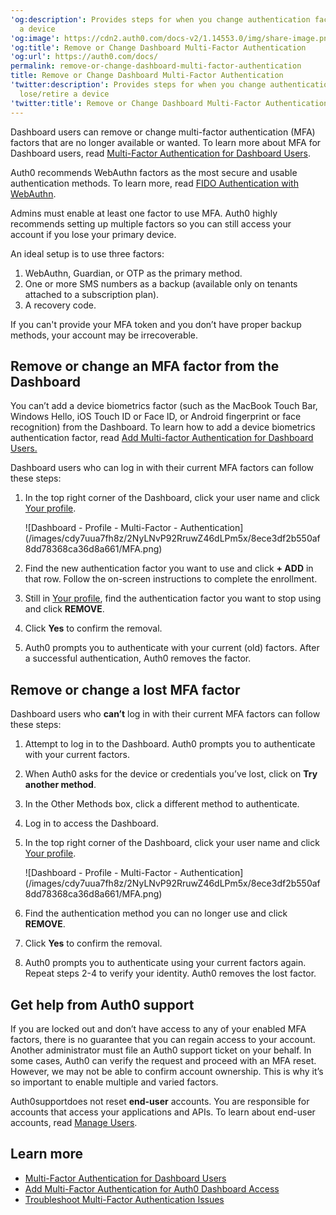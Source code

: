 ---
'og:description': Provides steps for when you change authentication factors or lose/retire
  a device
'og:image': https://cdn2.auth0.com/docs-v2/1.14553.0/img/share-image.png
'og:title': Remove or Change Dashboard Multi-Factor Authentication
'og:url': https://auth0.com/docs/
permalink: remove-or-change-dashboard-multi-factor-authentication
title: Remove or Change Dashboard Multi-Factor Authentication
'twitter:description': Provides steps for when you change authentication factors or
  lose/retire a device
'twitter:title': Remove or Change Dashboard Multi-Factor Authentication
---
Dashboard users can remove or change <Tooltip tip="Multi-factor authentication (MFA): User authentication process that uses a factor in addition to username and password such as a code via SMS." cta="View Glossary" href="/docs/glossary?term=multi-factor+authentication">multi-factor authentication</Tooltip> (MFA) factors that are no longer available or wanted. To learn more about MFA for Dashboard users, read [Multi-Factor Authentication for Dashboard Users](/docs/get-started/manage-dashboard-access/add-change-remove-mfa).

<Callout icon="file-lines" color="#0EA5E9" iconType="regular">

Auth0 recommends WebAuthn factors as the most secure and usable authentication methods. To learn more, read [FIDO Authentication with WebAuthn](/docs/secure/multi-factor-authentication/fido-authentication-with-webauthn).

</Callout>

<Warning>

Admins must enable at least one factor to use MFA. Auth0 highly recommends setting up multiple factors so you can still access your account if you lose your primary device.

An ideal setup is to use three factors:

1. WebAuthn, Guardian, or OTP as the primary method.
2. One or more SMS numbers as a backup (available only on tenants attached to a subscription plan).
3. A recovery code.

If you can't provide your MFA token and you don’t have proper backup methods, your account may be irrecoverable.

</Warning>

## Remove or change an MFA factor from the Dashboard

<Callout icon="file-lines" color="#0EA5E9" iconType="regular">

You can’t add a device biometrics factor (such as the MacBook Touch Bar, Windows Hello, iOS Touch ID or Face ID, or Android fingerprint or face recognition) from the Dashboard. To learn how to add a device biometrics authentication factor, read [Add Multi-factor Authentication for Dashboard Users.](/docs/get-started/manage-dashboard-access/add-change-remove-mfa/add-mfa)

</Callout>

Dashboard users who can log in with their current MFA factors can follow these steps:

1. In the top right corner of the Dashboard, click your user name and click [Your profile](https://manage.auth0.com/#/profile).

   <Frame>![Dashboard - Profile - Multi-Factor - Authentication](/images/cdy7uua7fh8z/2NyLNvP92RruwZ46dLPm5x/8ece3df2b550af8dd78368ca36d8a661/MFA.png)</Frame>
2. Find the new authentication factor you want to use and click **+ ADD** in that row. Follow the on-screen instructions to complete the enrollment.
3. Still in [Your profile](https://manage.auth0.com/#/profile), find the authentication factor you want to stop using and click **REMOVE**.
4. Click **Yes** to confirm the removal.
5. Auth0 prompts you to authenticate with your current (old) factors. After a successful authentication, Auth0 removes the factor.

## Remove or change a lost MFA factor

Dashboard users who **can’t** log in with their current MFA factors can follow these steps:

1. Attempt to log in to the Dashboard. Auth0 prompts you to authenticate with your current factors.
2. When Auth0 asks for the device or credentials you’ve lost, click on **Try another method**.
3. In the Other Methods box, click a different method to authenticate.
4. Log in to access the Dashboard.
5. In the top right corner of the Dashboard, click your user name and click [Your profile](https://manage.auth0.com/#/profile).

   <Frame>![Dashboard - Profile - Multi-Factor - Authentication](/images/cdy7uua7fh8z/2NyLNvP92RruwZ46dLPm5x/8ece3df2b550af8dd78368ca36d8a661/MFA.png)</Frame>
6. Find the authentication method you can no longer use and click **REMOVE**.
7. Click **Yes** to confirm the removal.
8. Auth0 prompts you to authenticate using your current factors again. Repeat steps 2-4 to verify your identity. Auth0 removes the lost factor.

## Get help from Auth0 support

If you are locked out and don’t have access to any of your enabled MFA factors, there is no guarantee that you can regain access to your account. Another administrator must file an Auth0 support ticket on your behalf. In some cases, Auth0 can verify the request and proceed with an MFA reset. However, we may not be able to confirm account ownership. This is why it’s so important to enable multiple and varied factors.

Auth0supportdoes not reset **end-user** accounts. You are responsible for accounts that access your applications and APIs. To learn about end-user accounts, read [Manage Users](/docs/manage-users).

## Learn more

* [Multi-Factor Authentication for Dashboard Users](/docs/get-started/manage-dashboard-access/add-change-remove-mfa)
* [Add Multi-Factor Authentication for Auth0 Dashboard Access](/docs/get-started/manage-dashboard-access/add-change-remove-mfa/add-mfa)
* [Troubleshoot Multi-Factor Authentication Issues](/docs/troubleshoot/authentication-issues/troubleshoot-mfa-issues)